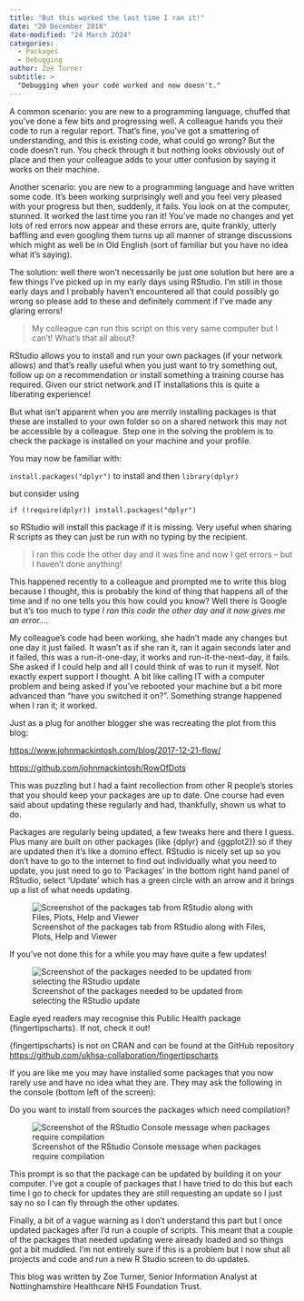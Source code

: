 ```yaml
---
title: "But this worked the last time I ran it!"
date: "20 December 2018"
date-modified: "24 March 2024"
categories:
  - Packages
  - Debugging
author: Zoë Turner
subtitle: >
  "Debugging when your code worked and now doesn't."
---
```


A common scenario: you are new to a programming language, chuffed that you’ve done a few bits and progressing well. A colleague hands you their code to run a regular report. That’s fine, you’ve got a smattering of understanding, and this is existing code, what could go wrong? But the code doesn’t run. You check through it but nothing looks obviously out of place and then your colleague adds to your utter confusion by saying it works on their machine.

Another scenario: you are new to a programming language and have written some code. It’s been working surprisingly well and you feel very pleased with your progress but then, suddenly, it fails. You look on at the computer, stunned. It worked the last time you ran it! You’ve made no changes and yet lots of red errors now appear and these errors are, quite frankly, utterly baffling and even googling them turns up all manner of strange discussions which might as well be in Old English (sort of familiar but you have no idea what it’s saying).

The solution: well there won’t necessarily be just one solution but here are a few things I’ve picked up in my early days using RStudio. I’m still in those early days and I probably haven’t encountered all that could possibly go wrong so please add to these and definitely comment if I’ve made any glaring errors!

> My colleague can run this script on this very same computer but I can’t! What’s that all about?

RStudio allows you to install and run your own packages (if your network allows) and that’s really useful when you just want to try something out, follow up on a recommendation or install something a training course has required. Given our strict network and IT installations this is quite a liberating experience!

But what isn’t apparent when you are merrily installing packages is that these are installed to your own folder so on a shared network this may not be accessible by a colleague. Step one in the solving the problem is to check the package is installed on your machine and your profile.

You may now be familiar with:

`install.packages("dplyr")` to install and then `library(dplyr)`

but consider using

`if (!require(dplyr)) install.packages("dplyr")`

so RStudio will install this package if it is missing. Very useful when sharing R scripts as they can just be run with no typing by the recipient.

> I ran this code the other day and it was fine and now I get errors – but I haven’t done anything!

This happened recently to a colleague and prompted me to write this blog because I thought, this is probably the kind of thing that happens all of the time and if no one tells you this how could you know? Well there is Google but it’s too much to type _I ran this code the other day and it now gives me an error…_.

My colleague’s code had been working, she hadn’t made any changes but one day it just failed. It wasn’t as if she ran it, ran it again seconds later and it failed, this was a run-it-one-day, it works and run-it-the-next-day, it fails. She asked if I could help and all I could think of was to run it myself. Not exactly expert support I thought. A bit like calling IT with a computer problem and being asked if you’ve rebooted your machine but a bit more advanced than “have you switched it on?”. Something strange happened when I ran it; it worked.

Just as a plug for another blogger she was recreating the plot from this blog:

[https://www.johnmackintosh.com/blog/2017-12-21-flow/](https://www.johnmackintosh.com/blog/2017-12-21-flow/)

[https://github.com/johnmackintosh/RowOfDots](https://github.com/johnmackintosh/RowOfDots)

This was puzzling but I had a faint recollection from other R people’s stories that you should keep your packages are up to date. One course had even said about updating these regularly and had, thankfully, shown us what to do.

Packages are regularly being updated, a few tweaks here and there I guess. Plus many are built on other packages (like {dplyr} and {ggplot2}) so if they are updated then it’s like a domino effect. RStudio is nicely set up so you don’t have to go to the internet to find out individually what you need to update, you just need to go to ‘Packages’ in the bottom right hand panel of RStudio, select ‘Update’ which has a green circle with an arrow and it brings up a list of what needs updating.

![Screenshot of the packages tab from RStudio along with Files, Plots, Help and Viewer](img/screenshot-packages-rstudio.png)

If you’ve not done this for a while you may have quite a few updates!

![Screenshot of the packages needed to be updated from selecting the RStudio update](img/screenshot-package-update.png)

Eagle eyed readers may recognise this Public Health package {fingertipscharts}. If not, check it out!

::: aside
{fingertipscharts} is not on CRAN and can be found at the GitHub repository [https://github.com/ukhsa-collaboration/fingertipscharts](https://github.com/ukhsa-collaboration/fingertipscharts)
:::

If you are like me you may have installed some packages that you now rarely use and have no idea what they are. They may ask the following in the console (bottom left of the screen):

Do you want to install from sources the packages which need compilation?

![Screenshot of the RStudio Console message when packages require compilation](img/screenshot-compilation-message.png)

This prompt is so that the package can be updated by building it on your computer. I’ve got a couple of packages that I have tried to do this but each time I go to check for updates they are still requesting an update so I just say no so I can fly through the other updates.

Finally, a bit of a vague warning as I don’t understand this part but I once updated packages after I’d run a couple of scripts. This meant that a couple of the packages that needed updating were already loaded and so things got a bit muddled. I’m not entirely sure if this is a problem but I now shut all projects and code and run a new R Studio screen to do updates.

This blog was written by Zoe Turner, Senior Information Analyst at Nottinghamshire Healthcare NHS Foundation Trust.
